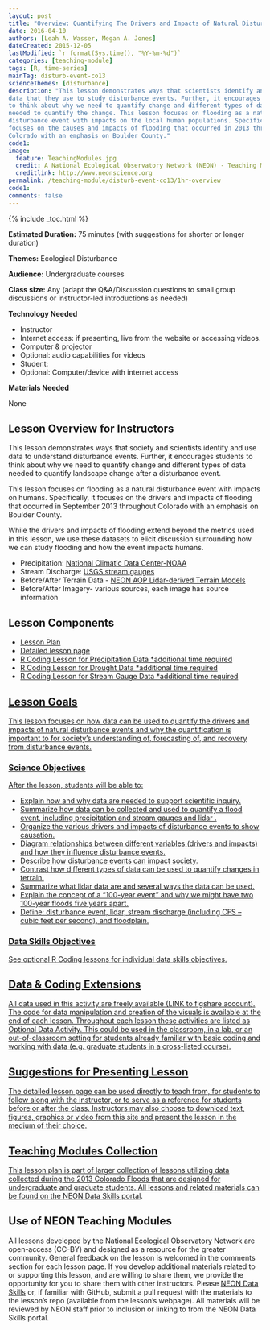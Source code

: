 ```yaml
---
layout: post
title: "Overview: Quantifying The Drivers and Impacts of Natural Disturbance Events – The 2013 Colorado Floods"
date: 2016-04-10
authors: [Leah A. Wasser, Megan A. Jones]
dateCreated: 2015-12-05
lastModified: `r format(Sys.time(), "%Y-%m-%d")`
categories: [teaching-module]
tags: [R, time-series]
mainTag: disturb-event-co13
scienceThemes: [disturbance]
description: "This lesson demonstrates ways that scientists identify and use 
data that they use to study disturbance events. Further, it encourages students 
to think about why we need to quantify change and different types of data 
needed to quantify the change. This lesson focuses on flooding as a natural 
disturbance event with impacts on the local human populations. Specifically, it 
focuses on the causes and impacts of flooding that occurred in 2013 throughout 
Colorado with an emphasis on Boulder County." 
code1:
image:
  feature: TeachingModules.jpg
  credit: A National Ecological Observatory Network (NEON) - Teaching Module
  creditlink: http://www.neonscience.org
permalink: /teaching-module/disturb-event-co13/1hr-overview
code1: 
comments: false
---
```


{% include _toc.html %}



**Estimated Duration:** 75 minutes (with suggestions for shorter or longer duration)

**Themes:** Ecological Disturbance

**Audience:** Undergraduate courses

**Class size:** Any (adapt the Q&A/Discussion questions to small group
discussions or instructor-led introductions as needed)

**Technology Needed**

* Instructor
+ Internet access: if presenting, live from the website or accessing videos.
+ Computer & projector
+ Optional: audio capabilities for videos
* Student:
+ Optional: Computer/device with internet access 

**Materials Needed**

None


## Lesson Overview for Instructors 
This lesson demonstrates ways that society and scientists identify and use data 
to understand disturbance events. Further, it encourages students to think about 
why we need to quantify change and different types of data needed to quantify 
landscape change after a disturbance event. 

This lesson focuses on flooding as a natural disturbance event with impacts on 
humans. Specifically, it focuses on the drivers and impacts of flooding that 
occurred in September 2013 throughout Colorado with an emphasis on Boulder 
County. 

While the drivers and impacts of flooding extend beyond the metrics used in 
this lesson, we use these datasets <LINK> to elicit discussion 
surrounding how we can study flooding and how the event impacts humans. 

* Precipitation: <a href="http://http://www.ncdc.noaa.gov/" target="_blank"> National Climatic Data Center-NOAA </a>
* Stream Discharge: <a href="http://http://waterdata.usgs.gov/nwis/rt" target="_blank"> USGS stream gauges </a>
* Before/After Terrain Data - <a href="http://www.neonscience.org/science-design/collection-methods/airborne-remote-sensing" target="_blank"> NEON AOP Lidar-derived Terrain Models </a>
* Before/After Imagery- various sources, each image has source information 

## Lesson Components

* <a href="{{ site.baseurl}}/teaching-module/disturb-event-co13/1hr-lesson-plan" target="_blank"> Lesson Plan </a>
* <a href="{{ site.baseurl}}/teaching-module/disturb-event-co13/1hr-lesson" target="_blank">Detailed lesson page
* R Coding Lesson for Precipitation Data   *additional time required
* R Coding Lesson for Drought Data   *additional time required
* R Coding Lesson for Stream Gauge Data   *additional time required


## Lesson Goals 
This lesson focuses on how data can be used to quantify the drivers and impacts of natural 
disturbance events and why the quantification is important to for society’s 
understanding of, forecasting of, and recovery from disturbance events. 

### Science Objectives
After the lesson, students will be able to: 

* Explain how and why data are needed to support scientific inquiry.
* Summarize how data can be collected and used to quantify a flood event, 
including precipitation and stream gauges and lidar .
* Organize the various drivers and impacts of disturbance events to show 
causation. 
* Diagram relationships between different variables (drivers and impacts) and 
how they influence disturbance events.
* Describe how disturbance events can impact society. 
* Contrast how different types of data can be used to quantify changes in terrain. 
* Summarize what lidar data are and several ways the data can be used.
* Explain the concept of a “100-year event” and why we might have two 100-year floods five years apart.
* Define: disturbance event, lidar, stream discharge (including CFS – cubic feet per second), and floodplain. 

### Data Skills Objectives
See optional R Coding lessons for individual data skills objectives.

## Data & Coding Extensions
All data used in this activity are freely available (LINK to figshare account). 
The code for data manipulation and creation of the visuals is available at the 
end of each lesson. Throughout each lesson these activities are listed as 
Optional Data Activity. This could be used in the classroom, in a lab, or an 
out-of-classroom setting for students already familiar with basic coding and 
working with data (e.g. graduate students in a cross-listed course). 

## Suggestions for Presenting Lesson
The detailed lesson page can be used directly to teach from, for students to 
follow along with the instructor, or to serve as a reference for students before 
or after the class. 
Instructors may also choose to download text, figures, graphics or video from 
this site and present the lesson in the medium of their choice. 

## Teaching Modules Collection
This lesson plan is part of larger collection of lessons utilizing data 
collected during the 2013 Colorado Floods that are designed for undergraduate 
and graduate students. All lessons and related materials can be found on the 
<a href="http://www.neondataskills.org/" target="_blank"> NEON Data Skills portal</a>. 

## Use of NEON Teaching Modules 
All lessons developed by the National Ecological Observatory Network are 
open-access (CC-BY) and designed as a resource for the greater community. 
General feedback on the lesson is welcomed in the comments section <Link> for 
each lesson page. If you develop additional materials related to or supporting 
this lesson, and are willing to share them, we provide the opportunity for you 
to share them with other instructors. Please 
<a href="mailto:neondataskills@neoninc.org?subject=Comment%20RE%3A%20Teaching%20Module">NEON Data Skills</a> 
or, if familiar with GitHub, submit a pull request with the materials to the 
lesson’s repo (available from the lesson’s webpage). All materials will be
reviewed by NEON staff prior to inclusion or linking to from the NEON Data 
Skills portal. 
